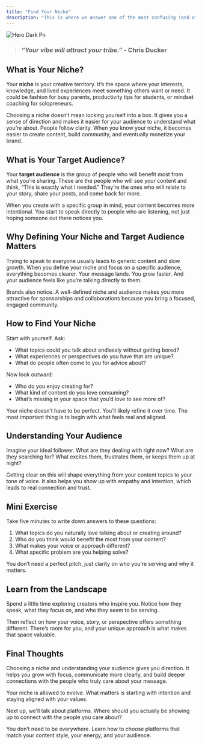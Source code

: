 ```yaml
---
title: "Find Your Niche"
description: "This is where we answer one of the most confusing (and often overcomplicated) questions creators face — what even is a niche? And how do you figure out your target audience?"
---
```


![Hero Dark Pn](/images/hero-dark.png)

> ### _“Your vibe will attract your tribe.”_  - Chris Ducker

## **What is Your Niche?**

Your **niche** is your creative territory. It’s the space where your interests, knowledge, and lived experiences meet something others want or need. It could be fashion for busy parents, productivity tips for students, or mindset coaching for solopreneurs.

Choosing a niche doesn’t mean locking yourself into a box. It gives you a sense of direction and makes it easier for your audience to understand what you’re about. People follow clarity. When you know your niche, it becomes easier to create content, build community, and eventually monetize your brand.

## **What is Your Target Audience?**

Your **target audience** is the group of people who will benefit most from what you’re sharing. These are the people who will see your content and think, “This is exactly what I needed.” They’re the ones who will relate to your story, share your posts, and come back for more.

When you create with a specific group in mind, your content becomes more intentional. You start to speak directly to people who are listening, not just hoping someone out there notices you.

## **Why Defining Your Niche and Target Audience Matters**

Trying to speak to everyone usually leads to generic content and slow growth. When you define your niche and focus on a specific audience, everything becomes clearer. Your message lands. You grow faster. And your audience feels like you’re talking directly to them.

Brands also notice. A well-defined niche and audience makes you more attractive for sponsorships and collaborations because you bring a focused, engaged community.

## **How to Find Your Niche**

Start with yourself. Ask:

- What topics could you talk about endlessly without getting bored?
- What experiences or perspectives do you have that are unique?
- What do people often come to you for advice about?

Now look outward:

- Who do you enjoy creating for?
- What kind of content do you love consuming?
- What’s missing in your space that you’d love to see more of?

Your niche doesn’t have to be perfect. You’ll likely refine it over time. The most important thing is to begin with what feels real and aligned.

## **Understanding Your Audience**

Imagine your ideal follower. What are they dealing with right now? What are they searching for? What excites them, frustrates them, or keeps them up at night?

Getting clear on this will shape everything from your content topics to your tone of voice. It also helps you show up with empathy and intention, which leads to real connection and trust.

## **Mini Exercise**

<Note>
  Take five minutes to write down answers to these questions:

  1. What topics do you naturally love talking about or creating around?
  2. Who do you think would benefit the most from your content?
  3. What makes your voice or approach different?
  4. What specific problem are you helping solve?

  You don’t need a perfect pitch, just clarity on who you’re serving and why it matters.
</Note>

## **Learn from the Landscape**

Spend a little time exploring creators who inspire you. Notice how they speak, what they focus on, and who they seem to be serving.

Then reflect on how your voice, story, or perspective offers something different. There’s room for you, and your unique approach is what makes that space valuable.

## **Final Thoughts**

Choosing a niche and understanding your audience gives you direction. It helps you grow with focus, communicate more clearly, and build deeper connections with the people who truly care about your message.

Your niche is allowed to evolve. What matters is starting with intention and staying aligned with your values.

Next up, we’ll talk about platforms. Where should you actually be showing up to connect with the people you care about?

<Card title="Identifying the Right Platforms" icon="cube" iconType="duotone">
  You don’t need to be everywhere. Learn how to choose platforms that match your content style, your energy, and your audience.
</Card>
